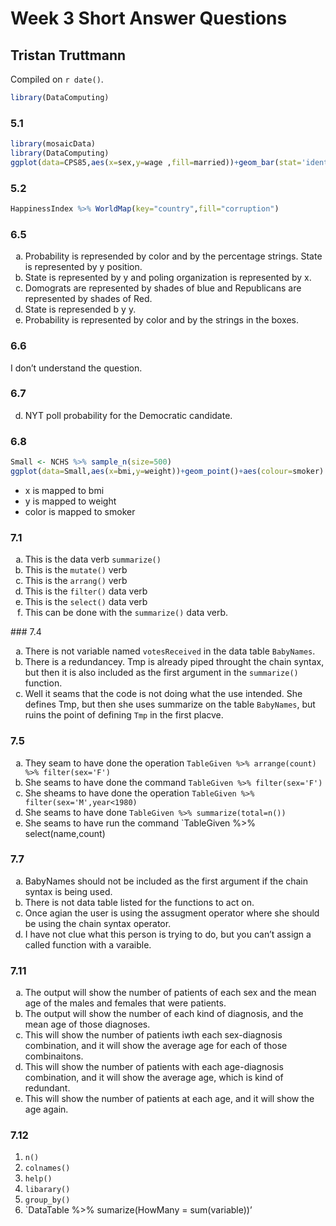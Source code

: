 # Week 3 Short Answer Questions

## Tristan Truttmann

<!-- leave this material as is -->
Compiled on `r date()`.

```r
library(DataComputing)
```
<!-- put your content after this line -->

### 5.1

```r
library(mosaicData)
library(DataComputing)
ggplot(data=CPS85,aes(x=sex,y=wage ,fill=married))+geom_bar(stat='identity',position='dodge', width=.9)+scale_fill_brewer(type='qual',palette=1)+ facet_wrap(~race,ncol=3) 
```

### 5.2

```r
HappinessIndex %>% WorldMap(key="country",fill="corruption")
```

### 6.5

(a) Probability is represended by color and by the percentage strings.  State is represented by y position. 
(b) State is represented by y and poling organization is represented by x. 
(c) Domograts are represented by shades of blue and Republicans are represented by shades of Red. 
(d) State is represended b y y. 
(e) Probability is represented by color and by the strings in the boxes. 

### 6.6

I don't understand the question. 

### 6.7 

(d) NYT poll probability for the Democratic candidate. 

### 6.8 

```r
Small <- NCHS %>% sample_n(size=500)
ggplot(data=Small,aes(x=bmi,y=weight))+geom_point()+aes(colour=smoker)
```

* x is mapped to bmi
* y is mapped to weight
* color is mapped to smoker

### 7.1 

(a) This is the data verb `summarize()` 
(b) This is the `mutate()` verb
(c) This is the `arrang()` verb
(d) This is the `filter()` data verb
(e) This is the `select()` data verb
(f) This can be done with the `summarize()` data verb. 
 
 ### 7.4
 
 (a) There is not variable named `votesReceived` in the data table `BabyNames`.  
 (b) There is a redundancey.  Tmp is already piped throught the chain syntax, but then it is also included as the first argument in the `summarize()` function. 
 (c) Well it seams that the code is not doing what the use intended.  She defines Tmp, but then she uses summarize on the table `BabyNames`, but ruins the point of defining `Tmp` in the first placve. 

### 7.5 

(a) They seam to have done the operation `TableGiven %>% arrange(count) %>% filter(sex='F')` 
(b) She seams to have done the command `TableGiven %>% filter(sex='F')`
(c) She sheams to have done the operation `TableGiven %>% filter(sex='M',year<1980)`
(d) She seams to have done `TableGiven %>% summarize(total=n())`
(e) She seams to have run the command `TableGiven %>% select(name,count)

### 7.7 

(a) BabyNames should not be included as the first argument if the chain syntax is being used. 
(b) There is not data table listed for the functions to act on. 
(c) Once agian the user is using the assugment operator where she should be using the chain syntax operator. 
(d) I have not clue what this person is trying to do, but you can't assign a called function with a varaible.  

### 7.11

(a) The output will show the number of patients of each sex and the mean age of the males and females that were patients. 
(b) The output will show the number of each kind of diagnosis, and the mean age of those diagnoses. 
(c) This will show the number of patients iwth each sex-diagnosis combination, and it will show the average age for each of those combinaitons. 
(d) This will show the number of patients with each age-diagnosis combination, and it will show the average age, which is kind of redundant. 
(e) This will show the number of patients at each age, and it will show the age again.  

### 7.12

(1) `n()`
(2) `colnames()`
(3) `help()`
(4) `libarary()`
(5) `group_by()`
(6) `DataTable %>% sumarize(HowMany = sum(variable))'
 
